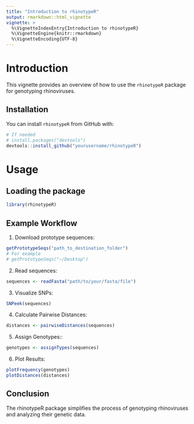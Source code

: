 ```yaml
---
title: "Introduction to rhinotypeR"
output: rmarkdown::html_vignette
vignette: >
  %\VignetteIndexEntry{Introduction to rhinotypeR}
  %\VignetteEngine{knitr::rmarkdown}
  %\VignetteEncoding{UTF-8}
---
```


# Introduction

This vignette provides an overview of how to use the `rhinotypeR` package for genotyping rhinoviruses.

## Installation

You can install `rhinotypeR` from GitHub with:

```r
# If needed
# install.packages("devtools")
devtools::install_github("yourusername/rhinotypeR")
```

# Usage

## Loading the package

```r
library(rhinotypeR)
```


## Example Workflow

1. Download prototype sequences:

```r
getPrototypeSeqs("path_to_destination_folder")
# For example
# getPrototypeSeqs("~/Desktop")
```

2. Read sequences:

```r
sequences <- readFasta("path/to/your/fasta/file")
```

3. Visualize SNPs:

```r
SNPeek(sequences)
```

4. Calculate Pairwise Distances:

```r
distances <- pairwiseDistances(sequences)
```

5. Assign Genotypes::

```r
genotypes <- assignTypes(sequences)
```

6. Plot Results:

```r
plotFrequency(genotypes)
plotDistances(distances)
```

## Conclusion
The rhinotypeR package simplifies the process of genotyping rhinoviruses and analyzing their genetic data.
